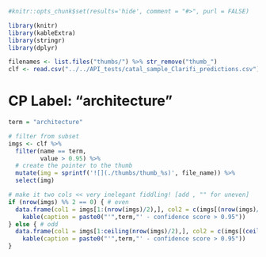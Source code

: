 ```r
#knitr::opts_chunk$set(results='hide', comment = "#>", purl = FALSE)

library(knitr)
library(kableExtra)
library(stringr)
library(dplyr)

filenames <- list.files("thumbs/") %>% str_remove("thumb_")
clf <- read.csv("../../API_tests/catal_sample_Clarifi_predictions.csv")
```

# CP Label: "architecture"

```r

term = "architecture"

# filter from subset 
imgs <- clf %>% 
  filter(name == term,
         value > 0.95) %>% 
  # create the pointer to the thumb
  mutate(img = sprintf('![](./thumbs/thumb_%s)', file_name)) %>% 
  select(img) 

# make it two cols << very inelegant fiddling! [add , "" for uneven]
if (nrow(imgs) %% 2 == 0) { # even
  data.frame(col1 = imgs[1:(nrow(imgs)/2),], col2 = c(imgs[(nrow(imgs)/2 + 1):nrow(imgs),])) %>% 
    kable(caption = paste0("'",term,"' - confidence score > 0.95"))
} else { # odd
  data.frame(col1 = imgs[1:ceiling(nrow(imgs)/2),], col2 = c(imgs[(ceiling(nrow(imgs)/2) + 1) :nrow(imgs),], "")) %>% 
    kable(caption = paste0("'",term,"' - confidence score > 0.95"))
}

```
  

